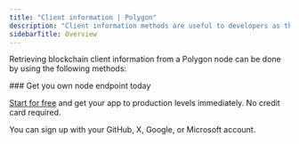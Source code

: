 ```yaml
---
title: "Client information | Polygon"
description: "Client information methods are useful to developers as they allow them to retrieve important information about the client software, network, and node that their application is connected to. This information is critical for building reliable and efficient Polygon applications, ensuring compatibility, and monitoring the status and connectivity of the node."
sidebarTitle: Overview
---
```


Retrieving blockchain client information from a Polygon node can be done by using the following methods:

<CardGroup>
<Card title="web3_clientVersion | Polygon" href="/reference/polygon-clientversion" icon="angle-right" iconType="solid" horizontal />
<Card title="net_peerCount | Polygon" href="/reference/polygon-peercount" icon="angle-right" iconType="solid" horizontal />
<Card title="net_listening | Polygon" href="/reference/polygon-listening" icon="angle-right" iconType="solid" horizontal />
</CardGroup>

<Check>
  ### Get you own node endpoint today

  [Start for free](https://console.chainstack.com/) and get your app to production levels immediately. No credit card required.

  You can sign up with your GitHub, X, Google, or Microsoft account.
</Check>
